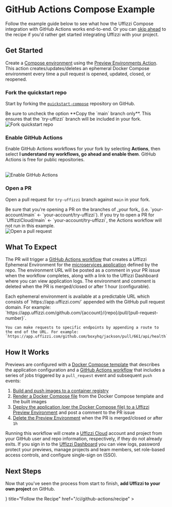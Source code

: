 
# GitHub Actions Compose Example

Follow the example guide below to see what how the Uffizzi Compose integration with GitHub Actions works end-to-end. Or you can [skip ahead](/ci/github-actions/recipe) to the recipe if you'd rather get started integrating Uffizzi with your project.

## Get Started

Create a [Compose environment](/core-concepts/ephemeral-environment/compose) using the [Preview Environments Action](https://github.com/marketplace/actions/preview-environments). This action creates/updates/deletes an ephemeral Docker Compose environment every time a pull request is opened, updated, closed, or reopened.

<Steps>

### Fork the quickstart repo

Start by forking the [`quickstart-compose`](https://github.com/UffizziCloud/quickstart-compose) repository on GitHub.  

<Callout type="warning">
    Be sure to uncheck the option **Copy the `main` branch only**. This ensures that the `try-uffizzi` branch will be included in your fork.  
</Callout>

<br />
<Image
    src="/images/uncheck-copy-main-branch-only.png"
    width={640}
    height={433}
    alt="Fork quickstart repo"
    className="border rounded-lg overflow-hidden mt-6"
/>
<br />

### Enable GitHub Actions

Enable GitHub Actions workflows for your fork by selecting **Actions**, then select **I understand my workflows, go ahead and enable them**. GitHub Actions is free for public repositories.   

<br />
<Image
    src="/images/enable-github-actions.png"
    width={640}
    height={433}
    alt="Enable GitHub Actions"
    className="border rounded-lg overflow-hidden mt-6"
/>

### Open a PR

Open a pull request for `try-uffizzi` branch against `main` in your fork.  

<Callout type="warning">
    Be sure that you're opening a PR on the branches of _your fork_ (i.e. `your-account/main` ← `your-account/try-uffizzi`). If you try to open a PR for `UffizziCloud/main` ← `your-account/try-uffizzi`, the Actions workflow will not run in this example. 
</Callout>  

<br />
<Image
    src="/images/github-actions-jobs.png"
    width={800}
    height={541}
    alt="Open a pull request"
    className="border rounded-lg overflow-hidden mt-6"
/>

</Steps>

## What To Expect

The PR will trigger a [GitHub Actions workflow](https://github.com/UffizziCloud/quickstart/blob/main/.github/workflows/uffizzi-cluster.yaml) that creates a Uffizzi Ephemeral Environment for the [microservices application](https://github.com/UffizziCloud/quickstart#architecture-of-this-example-app) defined by the repo. The environment URL will be posted as a comment in your PR issue when the workflow completes, along with a link to the Uffizzi Dashboard where you can view application logs. The environment and comment is deleted when the PR is merged/closed or after 1 hour (configurable).  

<Callout>
    Each ephemeral environment is available at a predictable URL which consists of `https://app.uffizzi.com/` appended with the GitHub pull request domain. For example:  
    `https://app.uffizzi.com/github.com/{account}/{repo}/pull/{pull-request-number}`.  

    You can make requests to specific endpoints by appending a route to the end of the URL. For example:  
    `https://app.uffizzi.com/github.com/boxyhq/jackson/pull/661/api/health`  

</Callout>

## How It Works

Previews are configured with a [Docker Compose template](https://github.com/UffizziCloud/quickstart-compose/blob/main/docker-compose.uffizzi.yml) that describes the application configuration and a [GitHub Actions workflow](https://github.com/UffizziCloud/quickstart/blob/main/.github/workflows/uffizzi-cluster.yaml) that includes a series of jobs triggered by a `pull_request` event and subsequent `push` events:  

1. [Build and push images to a container registry](https://github.com/UffizziCloud/quickstart/blob/5699f461f752b0bd787d69abc2cfad3b79e0308b/.github/workflows/uffizzi-preview.yaml#L14-L116)  
2. [Render a Docker Compose file](https://github.com/UffizziCloud/quickstart/blob/5699f461f752b0bd787d69abc2cfad3b79e0308b/.github/workflows/uffizzi-preview.yaml#L118-L156) from the Docker Compose template and the built images  
3. [Deploy the application (per the Docker Compose file) to a Uffizzi Preview Environment](https://github.com/UffizziCloud/quickstart/blob/5699f461f752b0bd787d69abc2cfad3b79e0308b/.github/workflows/uffizzi-preview.yaml#L158-L171) and post a comment to the PR issue  
4. [Delete the Preview Environment](https://github.com/UffizziCloud/quickstart/blob/5699f461f752b0bd787d69abc2cfad3b79e0308b/.github/workflows/uffizzi-preview.yaml#L173-L184) when the PR is merged/closed or after `1h`      

Running this workflow will create a [Uffizzi Cloud](https://uffizzi.com) account and project from your GitHub user and repo information, respectively, if they do not already exits. If you sign in to the [Uffizzi Dashboard](https://app.uffizzi.com/sign_in) you can view logs, password protect your previews, manage projects and team members, set role-based access controls, and configure single-sign on (SSO).

## Next Steps  

Now that you've seen the process from start to finish, **add Uffizzi to your own project** on GitHub.  

<Cards num={2}>
  <Cards.Card
    arrow
    icon={<ChefHat size={24} />}
    title="Follow the Recipe"
    href="/ci/github-actions/recipe"
  >
  </Cards.Card>
</Cards>